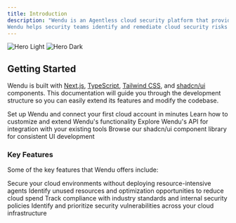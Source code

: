 ```yaml
---
title: Introduction
description: "Wendu is an Agentless cloud security platform that provides the insights needed to run a secure, efficient, lean, cost-optimized and reliable cloud. \n\n
Wendu helps security teams identify and remediate cloud security risks without the need for agents. Our platform offers comprehensive visibility into your cloud infrastructure, enabling you to maintain security compliance while optimizing costs and performance."
---
```


<Frame>
<img className="block dark:hidden" src="/images/hero.webp" alt="Hero Light" />
<img className="hidden dark:block" src="/images/hero.webp" alt="Hero Dark" />
</Frame>

## Getting Started

Wendu is built with [Next.js](https://nextjs.org/), [TypeScript](https://www.typescriptlang.org/), [Tailwind CSS](https://tailwindcss.com/), and [shadcn/ui](https://ui.shadcn.com/) components. This documentation will guide you through the development structure so you can easily extend its features and modify the codebase.

<CardGroup cols={2}>
  <Card
    title="Quick Start Guide"
    icon="rocket"
    href="/quickstart"
  >
    Set up Wendu and connect your first cloud account in minutes
  </Card>
  <Card title="Development Guide" icon="code" href="/development/overview">
    Learn how to customize and extend Wendu's functionality
  </Card>
  <Card
    title="API Reference"
    icon="brackets-curly"
    href="/api-reference/introduction"
  >
    Explore Wendu's API for integration with your existing tools
  </Card>
  <Card
    title="Component Library"
    icon="puzzle-piece"
    href="/development/components"
  >
    Browse our shadcn/ui component library for consistent UI development
  </Card>
</CardGroup>


### Key Features

Some of the key features that Wendu offers include:

<CardGroup cols={2}>
  <Card
    title="Agentless Security"
    icon="shield-check"
    href="/features/agentless-security"
  >
    Secure your cloud environments without deploying resource-intensive agents
  </Card>
  <Card
    title="Cost Optimization"
    icon="coins"
    href="/features/cost-optimization"
  >
    Identify unused resources and optimization opportunities to reduce cloud
    spend
  </Card>
  <Card
    title="Compliance Monitoring"
    icon="clipboard-check"
    href="/features/compliance"
  >
    Track compliance with industry standards and internal security policies
  </Card>
  <Card
    title="Risk Assessment"
    icon="chart-line"
    href="/features/risk-assessment"
  >
    Identify and prioritize security vulnerabilities across your cloud
    infrastructure
  </Card>
</CardGroup>
